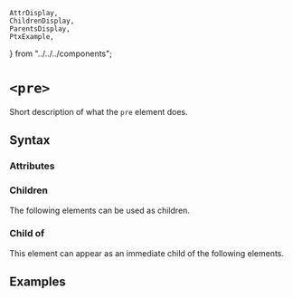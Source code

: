     AttrDisplay,
    ChildrenDisplay,
    ParentsDisplay,
    PtxExample,
} from "../../../components";

# `<pre>`

Short description of what the `pre` element does.

## Syntax

### Attributes

<AttrDisplay name="pre" />

### Children

The following elements can be used as children.

<ChildrenDisplay name="pre" />

### Child of

This element can appear as an immediate child of the following elements.

<ParentsDisplay name="pre" />

## Examples

    